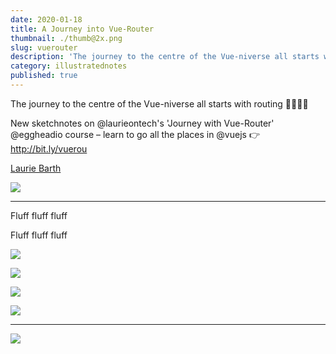 ```yaml
---
date: 2020-01-18
title: A Journey into Vue-Router
thumbnail: ./thumb@2x.png
slug: vuerouter
description: 'The journey to the centre of the Vue-niverse all starts with routing'
category: illustratednotes
published: true
---
```



<NotesContainer>

The journey to the centre of the Vue-niverse all starts with routing 🚂🚂🚂🌌

New sketchnotes on @laurieontech's 'Journey with Vue-Router' @eggheadio course – learn to go all the places in @vuejs 👉http://bit.ly/vuerou 

[Laurie Barth](https://twitter.com/laurieontech)

![](https://og-image-egghead-course.now.sh/a-journey-with-vue-router)

<hr />

Fluff fluff fluff

Fluff fluff fluff

![](./VueRouter_1.png)

![](./VueRouter_2.png)

![](./VueRouter_3.png)

![](./VueRouter_4.png)

---

<div style={{margin: '0 auto', maxWidth:'400px'}}>



</div>

<VerticalSketchnote coursename="Journey with Vue-Router" courselink="http://bit.ly/vuerou">

![](./VueRouter--thumbnail.png)

</VerticalSketchnote>

</NotesContainer>